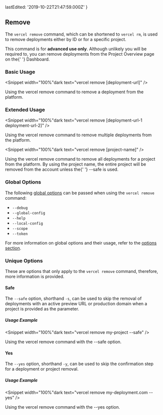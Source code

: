 
  lastEdited: '2019-10-22T21:47:59.000Z'
}

## Remove

The `vercel remove` command, which can be shortened to `vercel rm`, is used to remove deployments either by ID or for a specific project.

<Note type="warning">
  This command is for <b>advanced use only</b>. Although unlikely you will be
  required to, you can remove deployments from the Project Overview page on the{' '}
  <OrgName /> Dashboard.
</Note>

### Basic Usage

<Snippet width="100%"dark text="vercel remove [deployment-url]" />
<Caption>Using the <InlineCode>vercel remove</InlineCode> command to remove a deployment from the <ProductName /> platform.</Caption>

### Extended Usage

<Snippet width="100%"dark text="vercel remove [deployment-url-1 deployment-url-2]" />
<Caption>Using the <InlineCode>vercel remove</InlineCode> command to remove multiple deployments from the <ProductName /> platform.</Caption>

<Snippet width="100%"dark text="vercel remove [project-name]" />
<Caption>Using the <InlineCode>vercel remove</InlineCode> command to remove all deployments for a project from the <ProductName /> platform.</Caption>

<Note type="warning">
  By using the <Link href="/docs/v2/platform/projects/">project name</Link>, the
  entire project will be removed from the account unless the{' '}
  <InlineCode>--safe</InlineCode> is used.
</Note>

### Global Options

The following [global options](#options) can be passed when using the `vercel remove` command:

- `--debug`
- `--global-config`
- `--help`
- `--local-config`
- `--scope`
- `--token`

For more information on global options and their usage, refer to the [options section](#options).

### Unique Options

These are options that only apply to the `vercel remove` command, therefore, more information is provided.

#### Safe

The `--safe` option, shorthand `-s`, can be used to skip the removal of deployments with an active preview URL or production domain when a project is provided as the parameter.

##### Usage Example

<Snippet width="100%"dark text="vercel remove my-project --safe" />
<Caption>Using the <InlineCode>vercel remove</InlineCode> command with the <InlineCode>--safe</InlineCode> option.</Caption>

#### Yes

The `--yes` option, shorthand `-y`, can be used to skip the confirmation step for a deployment or project removal.

##### Usage Example

<Snippet width="100%"dark text="vercel remove my-deployment.com --yes" />
<Caption>Using the <InlineCode>vercel remove</InlineCode> command with the <InlineCode>--yes</InlineCode> option.</Caption>
